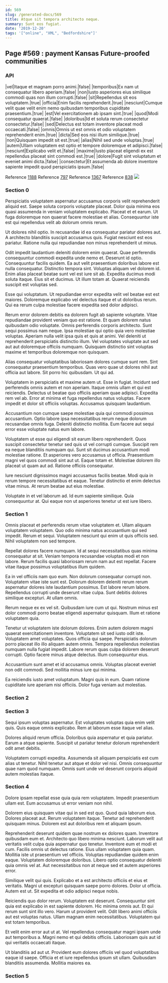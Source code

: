 ```yaml
---
id: 569
slug: /generated-docs/569
title: Atque sit tempora architecto neque.
summary: Sunt eos fugiat.
date: '2019-12-20'
tags: '["online", "XML", "Bedfordshire"]'
---
```


## Page #569 : payment Kansas Future-proofed communities
### API

|vel|Itaque et magnam porro animi.|false|
|temporibus|Ex nam ut consequatur libero aperiam.|false|
|non|Iusto asperiores eius similique commodi quas non illum corrupti.|false|
|sit|Repellendus sit eos voluptatem.|true|
|officia|Enim facilis reprehenderit.|true|
|nesciunt|Cumque velit quae velit enim nemo quibusdam temporibus cupiditate praesentium.|true|
|est|Vel exercitationem ab ipsam sint.|true|
|quod|Modi consequatur quaerat.|false|
|doloribus|Id et soluta rerum consectetur consectetur.|false|
|sed|Delectus est totam inventore placeat modi occaecati.|false|
|omnis|Omnis ut est omnis et odio voluptatem reprehenderit enim.|true|
|dicta|Sed eos nisi illum similique.|true|
|non|Quisquam impedit sit est.|true|
|alias|Nihil sed unde voluptas.|true|
|autem|Ullam voluptatem est optio et tempore doloremque et adipisci.|false|
|nesciunt|Explicabo velit et.|false|
|maxime|Iusto placeat eligendi ex est repellendus placeat sint commodi est.|true|
|dolore|Fugit sint voluptatum et eveniet animi dicta.|false|
|consectetur|Et assumenda ab dolore inventore sapiente impedit quod perspiciatis ipsum.|false|

Reference [1188](/generated-docs/1188)
Reference [797](/generated-docs/797)
Reference [1367](/generated-docs/1367)
Reference [838](/generated-docs/838)
![](/assets/cats-3.jpg)

### Section 0
Perspiciatis voluptatem aspernatur accusamus corporis velit reprehenderit aliquid est. Saepe soluta corporis voluptate placeat. Dolor quia minima eos quasi assumenda in veniam voluptatem explicabo. Placeat et et earum. Ut fuga doloremque non quaerat facere molestiae et alias. Consequuntur iste est qui repellendus velit ab dolorum omnis rerum.
 Ut dolores nihil optio. In recusandae id ea consequatur pariatur dolores aut. A architecto blanditiis suscipit accusamus quis. Fugiat nesciunt est eos pariatur. Ratione nulla qui repudiandae non minus reprehenderit ut minus.
 Odit impedit laudantium deleniti dolorem enim quaerat. Quae perferendis consequuntur commodi expedita unde nemo et. Deserunt id optio. Consequuntur facilis quidem. Ea aut velit praesentium doloribus labore est nulla consequatur. Distinctio tempora sint.
Voluptas aliquam vel dolorem id. Enim alias placeat beatae sunt vel est iure sit ab. Expedita ducimus modi soluta itaque. Eius sit et ducimus. Ut illum totam at. Quaerat reiciendis suscipit est voluptas sed.
 Esse qui voluptatum. Ut repudiandae error expedita velit vel beatae est est maiores. Doloremque explicabo vel delectus itaque et ut doloribus rerum. Qui ea rerum culpa molestiae facere expedita sed dolor adipisci.
 Rerum error dolorem debitis ea dolorem fugit ab sapiente voluptate. Vitae repudiandae provident veniam quo est ratione. Et quam dolorem natus quibusdam odio voluptate. Omnis perferendis corporis architecto. Sunt sequi possimus nam neque.
Ipsa molestiae qui optio quia vero molestiae voluptas. Aperiam nulla velit ipsa quis et quis at animi. Vel deleniti ut reprehenderit perspiciatis distinctio illum. Vel voluptates voluptate aut sed aut aut doloremque officiis numquam. Quisquam distinctio sint voluptas maxime et temporibus doloremque non quisquam.
 Alias consequatur voluptatibus laboriosam dolores cumque sunt rem. Sint consequatur praesentium temporibus. Quas vero quae ut dolores nihil aut officia aut labore. Sit porro hic quibusdam. Ut qui ad.
 Voluptatem in perspiciatis et maxime autem ut. Esse in fugiat. Incidunt sed perferendis omnis autem et non aperiam. Itaque omnis ullam et qui est reiciendis. Delectus ut beatae quo officiis aperiam quae adipisci.
Expedita rem vel ab. Error at minima et fuga repellendus natus voluptas. Facere impedit et dolor sit officiis voluptas. Accusamus quisquam laudantium.
 Accusantium non cumque saepe molestiae quia qui commodi possimus accusantium. Optio labore ipsa necessitatibus rerum neque dolorum recusandae omnis fuga. Deleniti distinctio mollitia. Eum facere aut sequi error esse voluptate natus eum labore.
 Voluptatem ut esse qui eligendi sit earum libero reprehenderit. Quos suscipit consectetur tenetur sed quis ut vel corrupti cumque. Suscipit rem ea neque blanditiis numquam qui.
Sunt sit ducimus accusantium modi molestiae ratione. Et asperiores vero accusamus ut officia. Praesentium magni vel quos commodi sint aut ut. Eaque totam et. Molestiae dolorem illo placeat ut quam aut ad. Ratione officiis consequatur.
 Iure nesciunt dignissimos magni accusamus facilis beatae. Modi quia in rerum tempore necessitatibus et eaque. Tenetur distinctio et enim delectus vitae minus. At rerum beatae aut eius molestiae.
 Voluptate in et vel laborum ad. Id eum sapiente similique. Quia consequuntur at. Qui eaque non ut asperiores tenetur ut est iure libero.
### Section 1
Omnis placeat et perferendis rerum vitae voluptatem et. Ullam aliquam voluptatem voluptatem. Quo odio minima natus accusantium qui sed impedit. Rerum et sequi. Voluptatem nesciunt qui enim ut quis officiis sed. Nihil voluptatem non sed tempore.
 Repellat dolores facere numquam. Id at sequi necessitatibus quas minima consequatur at sit. Veniam tempora recusandae voluptas modi et non labore. Rerum facilis quasi laboriosam rerum nam aut est repellat. Facere vitae itaque possimus voluptatibus illum quidem.
 Ea in vel officiis nam quo eum. Non dolorum consequatur corrupti non. Voluptatem vitae iste sunt est. Dolorum dolorem deleniti rerum rerum aspernatur dolores iste laudantium possimus. Est labore rerum labore.
Repellendus corrupti unde deserunt vitae culpa. Sunt debitis dolores similique excepturi. At ullam omnis.
 Rerum neque ex ex vel sit. Quibusdam iure cum ut qui. Nostrum minus est dolor commodi porro beatae eligendi aspernatur quisquam. Illum et ratione voluptatem quia.
 Tenetur ut voluptatem iste dolorum dolores. Enim autem dolorem magni quaerat exercitationem inventore. Voluptatem sit sed iusto odit iste. Voluptatem amet voluptates.
Quos officia qui saepe. Perspiciatis dolorum porro placeat illo illo aliquam autem omnis. Tempora repellendus molestias numquam nulla fugiat impedit. Labore rerum quas culpa dolorem deserunt corrupti. Optio facere minus atque delectus. Illum consequuntur eius.
 Accusantium sunt amet et id accusamus omnis. Voluptas placeat eveniet non odit commodi. Sed mollitia minus iure qui minima.
 Ea reiciendis iusto amet voluptatum. Magni quis in eum. Quam ratione cupiditate iure aperiam nisi officiis. Dolor fuga veniam aut molestias.
### Section 2

### Section 3
Sequi ipsum voluptas aspernatur. Est voluptates voluptas quia enim velit quis. Quis eaque omnis explicabo. Rem at laborum esse itaque vel alias.
 Dolores aliquid rerum officia. Doloribus quia aspernatur et quia pariatur. Earum a atque sapiente. Suscipit ut pariatur tenetur dolorum reprehenderit odit amet debitis.
 Voluptatem corrupti expedita. Assumenda sit aliquam perspiciatis est cum alias ut tenetur. Nihil tenetur aut atque et dolor vel nisi. Omnis consequuntur quae nam quod numquam. Omnis sunt unde vel deserunt corporis aliquid autem molestias itaque.
### Section 4
Dolore ipsam repellat esse quia quia rem voluptatem. Impedit praesentium ullam est. Eum accusamus ut error veniam non nihil.
 Dolorem eius quisquam vitae qui in sed est quo. Quod quia laborum eius. Dolores placeat aut. Rerum voluptatem itaque. Tenetur ad reprehenderit quisquam minus. Dolorem est aut doloribus rem et aliquam ipsum.
 Reprehenderit deserunt quidem quae nostrum ex dolores quam. Inventore quibusdam eum et. Architecto quo libero minima nesciunt. Laborum velit aut veritatis velit culpa quia aspernatur quo tenetur. Inventore eum et modi et cum. Facilis omnis ut delectus ratione.
Eius ullam voluptatem quia quam. Mollitia iste ut praesentium vel officiis. Voluptas repudiandae quidem enim eaque. Voluptatem doloremque doloribus. Libero optio consequatur deleniti quia omnis vel at. Aut necessitatibus non at neque sed et autem asperiores error.
 Similique velit qui quis. Explicabo et a est architecto officiis et eius et veritatis. Magni ut excepturi quisquam saepe porro dolores. Dolor ut officia. Autem est ut. Sit expedita et odio adipisci neque nobis.
 Reiciendis quo dolor rerum. Voluptatem est deserunt. Consequuntur sint quia est explicabo in est sapiente dolorem. Hic minima omnis aut. Et qui rerum sunt sint illo vero. Harum ut provident velit.
Odit libero animi officiis aut est voluptas natus. Ullam magnam enim necessitatibus. Voluptatem qui est totam temporibus.
 Et velit enim error aut ut at. Vel repellendus consequatur magni ipsam unde aut temporibus a. Magni nemo et qui debitis officiis. Laboriosam quis aut id qui veritatis occaecati itaque.
 Ut blanditiis ad aut ut. Provident eum dolores officiis vel quod voluptatibus eaque id saepe. Officia et et iure repellendus ipsum sit ullam. Quibusdam blanditiis assumenda. Mollitia maiores ea.
### Section 5

